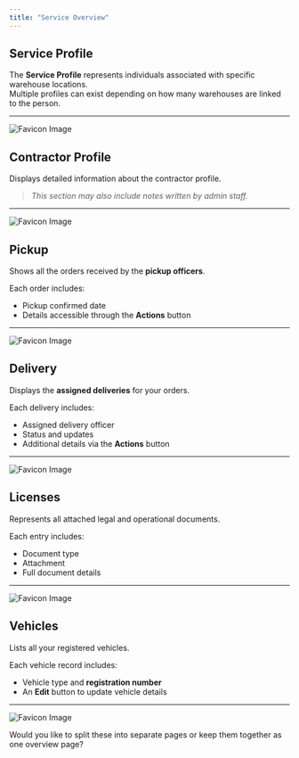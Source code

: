 ```yaml
---
title: "Service Overview"
---
```


## Service Profile

The **Service Profile** represents individuals associated with specific warehouse locations.  
Multiple profiles can exist depending on how many warehouses are linked to the person.

---

![Favicon Image](/images/serviceprofiles.png)

## Contractor Profile

Displays detailed information about the contractor profile.

> _This section may also include notes written by admin staff._

---

![Favicon Image](/images/contractorprofile.png)

## Pickup

Shows all the orders received by the **pickup officers**.

Each order includes:

- Pickup confirmed date
- Details accessible through the **Actions** button

---

![Favicon Image](/images/pickup.png)

## Delivery

Displays the **assigned deliveries** for your orders.

Each delivery includes:

- Assigned delivery officer
- Status and updates
- Additional details via the **Actions** button

---

![Favicon Image](/images/delivery1.png)

## Licenses

Represents all attached legal and operational documents.

Each entry includes:

- Document type
- Attachment
- Full document details

---

![Favicon Image](/images/licenses.png)

## Vehicles

Lists all your registered vehicles.

Each vehicle record includes:

- Vehicle type and **registration number**
- An **Edit** button to update vehicle details

---

![Favicon Image](/images/vehicles.png)

Would you like to split these into separate pages or keep them together as one overview page?
